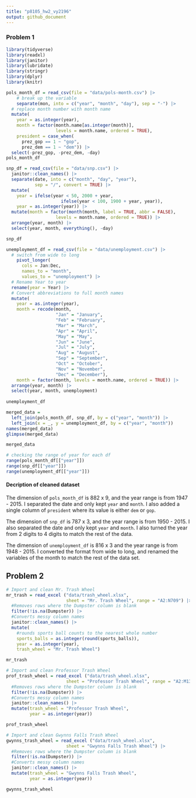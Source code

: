 ```yaml
---
title: "p8105_hw2_vy2196"
output: github_document
---
```


### Problem 1

```r
library(tidyverse)
library(readxl)
library(janitor)
library(lubridate)
library(stringr)
library(dplyr)
library(knitr)

```


```r

pols_month_df = read_csv(file = "data/pols-month.csv") |>
    # break up the variable 
    separate(mon, into = c("year", "month", "day"), sep = "-") |>
  # replace month number with month name
  mutate(
    year = as.integer(year),
    month = factor(month.name[as.integer(month)],
                   levels = month.name, ordered = TRUE),
    president = case_when(
      prez_gop == 1 ~ "gop",
      prez_dem == 1 ~ "dem")) |>
  select(-prez_gop, -prez_dem, -day)
pols_month_df
```

```r
snp_df = read_csv(file = "data/snp.csv") |>
  janitor::clean_names() |>
  separate(date, into = c("month", "day", "year"), 
           sep = "/", convert = TRUE) |>
  mutate(
    year = ifelse(year < 50, 2000 + year,
                     ifelse(year < 100, 1900 + year, year)),
    year = as.integer(year)) |>
  mutate(month = factor(month(month, label = TRUE, abbr = FALSE),
                   levels = month.name, ordered = TRUE)) |>
  arrange(year, month) |>
  select(year, month, everything(), -day)

snp_df
```

```r
unemployment_df = read_csv(file = "data/unemployment.csv") |>
  # switch from wide to long
    pivot_longer(
      cols = Jan:Dec,
      names_to = "month",
      values_to = "unemployment") |>
  # Rename Year to year
  rename(year = Year) |>
  # Convert abbreviations to full month names
  mutate(
    year = as.integer(year),
    month = recode(month,
                   "Jan" = "January",
                   "Feb" = "February",
                   "Mar" = "March",
                   "Apr" = "April",
                   "May" = "May",
                   "Jun" = "June",
                   "Jul" = "July",
                   "Aug" = "August",
                   "Sep" = "September",
                   "Oct" = "October",
                   "Nov" = "November",
                   "Dec" = "December"),
    month = factor(month, levels = month.name, ordered = TRUE)) |>
  arrange(year, month) |>
  select(year, month, unemployment)
  
unemployment_df
```

```r
merged_data = 
  left_join(pols_month_df, snp_df, by = c("year", "month")) |> 
  left_join(x = _, y = unemployment_df, by = c("year", "month")) 
names(merged_data)
glimpse(merged_data)

merged_data

```

```r
# checking the range of year for each df
range(pols_month_df[["year"]])
range(snp_df[["year"]])
range(unemployment_df[["year"]])

```

#### Decription of cleaned dataset
The dimension of `pols_month_df` is 882 x 9, and the year range is from 1947 - 2015. I separated the date and only kept `year` and `month`. I also added a single column of `president` where its value is either `dem` or `gop`. 

The dimension of `snp_df` is 787 x 3, and the year range is from 1950 - 2015. I also separated the date and only kept `year` and `month`. I also turned the year from 2 digits to 4 digits to match the rest of the data.

The dimension of `unemployment_df` is 816 x 3 and the year range is from 1948 - 2015. I converted the format from wide to long, and renamed the variables of the month to match the rest of the data set. 


## Problem 2


```r
# Import and clean Mr. Trash Wheel
mr_trash = read_excel ("data/trash_wheel.xlsx", 
                       sheet = "Mr. Trash Wheel", range = "A2:N709") |>
  #Removes rows where the Dumpster column is blank
  filter(!is.na(Dumpster)) |>
  #Converts messy column names
  janitor::clean_names() |>
  mutate(
    #rounds sports ball counts to the nearest whole number
    sports_balls = as.integer(round(sports_balls)),
    year = as.integer(year),
    trash_wheel = "Mr. Trash Wheel")

mr_trash
```


```r
# Import and clean Professor Trash Wheel
prof_trash_wheel = read_excel ("data/trash_wheel.xlsx", 
                       sheet = "Professor Trash Wheel", range = "A2:M134") |>
  #Removes rows where the Dumpster column is blank
  filter(!is.na(Dumpster)) |>
  #Converts messy column names
  janitor::clean_names() |>
  mutate(trash_wheel = "Professor Trash Wheel",
         year = as.integer(year))

prof_trash_wheel
```

```r
# Import and clean Gwynns Falls Trash Wheel
gwynns_trash_wheel = read_excel ("data/trash_wheel.xlsx", 
                       sheet = "Gwynns Falls Trash Wheel") |>
  #Removes rows where the Dumpster column is blank
  filter(!is.na(Dumpster)) |>
  #Converts messy column names
  janitor::clean_names() |>
  mutate(trash_wheel = "Gwynns Falls Trash Wheel",
         year = as.integer(year))

gwynns_trash_wheel
```

